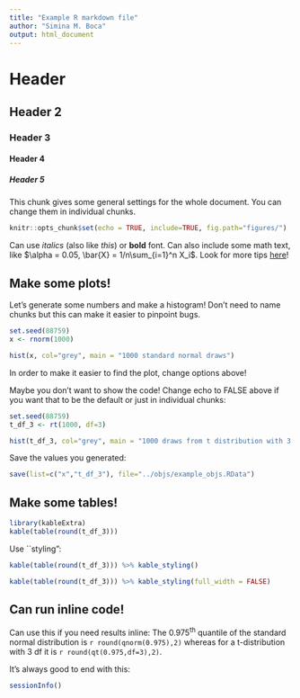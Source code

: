 ```yaml
---
title: "Example R markdown file"
author: "Simina M. Boca"
output: html_document
---
```


# Header 
## Header 2
### Header 3
#### Header 4
##### Header 5

This chunk gives some general settings for the whole document. You can change them in 
individual chunks.
```r
knitr::opts_chunk$set(echo = TRUE, include=TRUE, fig.path="figures/")
```

Can use _italics_ (also like *this*) or **bold** font. Can also include some
math text, like $\alpha = 0.05, \bar{X} = 1/n\sum_{i=1}^n X_i$.
Look for more tips [here](https://rstudio.com/wp-content/uploads/2015/02/rmarkdown-cheatsheet.pdf)! 

## Make some plots!

Let's generate some numbers and make a histogram! Don't need to name chunks but this can make it easier to pinpoint bugs.
```r
set.seed(88759)
x <- rnorm(1000)

hist(x, col="grey", main = "1000 standard normal draws")
```

In order to make it easier to find the plot, change options above!

Maybe you don't want to show the code! Change echo to FALSE above if you want that to be the default or just in individual chunks:
```r
set.seed(88759)
t_df_3 <- rt(1000, df=3)

hist(t_df_3, col="grey", main = "1000 draws from t distribution with 3 df")
```

Save the values you generated:
```r
save(list=c("x","t_df_3"), file="../objs/example_objs.RData")
```

## Make some tables!
```r
library(kableExtra)
kable(table(round(t_df_3)))
```

Use ``styling":
```r
kable(table(round(t_df_3))) %>% kable_styling()

kable(table(round(t_df_3))) %>% kable_styling(full_width = FALSE)

```

## Can run inline code!

Can use this if you need results inline: The 0.975^th^ quantile of the standard normal distribution is
`r round(qnorm(0.975),2)` whereas for a t-distribution with 3 df it is
`r round(qt(0.975,df=3),2)`.

It's always good to end with this:
```r
sessionInfo()
```

